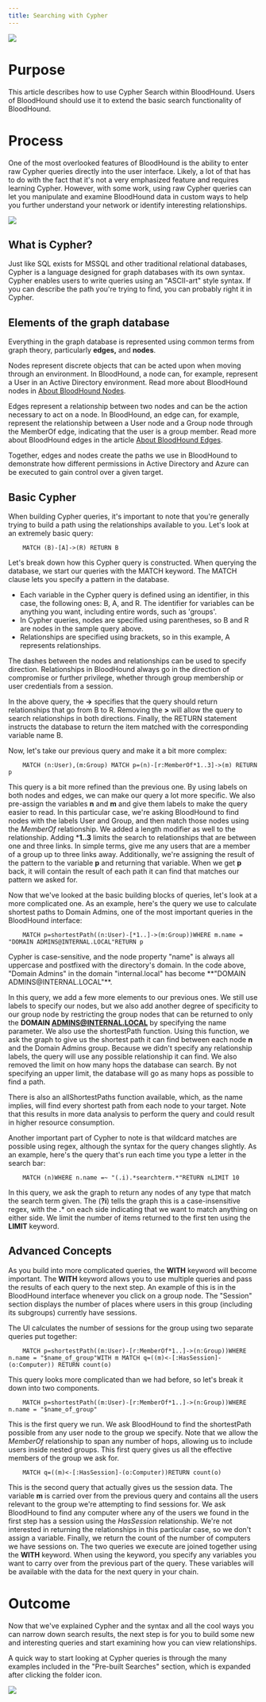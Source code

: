 ---
title: Searching with Cypher
---

<img src="/assets/enterprise-AND-community-edition-pill-tag.svg"/> 

Purpose
=======

This article describes how to use Cypher Search within BloodHound. Users of BloodHound should use it to extend the basic search functionality of BloodHound.

Process
=======

One of the most overlooked features of BloodHound is the ability to enter raw Cypher queries directly into the user interface. Likely, a lot of that has to do with the fact that it's not a very emphasized feature and requires learning Cypher. However, with some work, using raw Cypher queries can let you manipulate and examine BloodHound data in custom ways to help you further understand your network or identify interesting relationships.

<Frame>
  <img src="/assets/image1-25.png"/>
</Frame>

What is Cypher?[](#what-is-cypher)
----------------------------------

Just like SQL exists for MSSQL and other traditional relational databases, Cypher is a language designed for graph databases with its own syntax. Cypher enables users to write queries using an "ASCII-art" style syntax. If you can describe the path you're trying to find, you can probably right it in Cypher.

Elements of the graph database[](#elements-of-the-neo4j-database)
-----------------------------------------------------------------

Everything in the graph database is represented using common terms from graph theory, particularly **edges,** and **nodes**.

Nodes represent discrete objects that can be acted upon when moving through an environment. In BloodHound, a node can, for example, represent a User in an Active Directory environment. Read more about BloodHound nodes in [About BloodHound Nodes](/resources/nodes/overview).

Edges represent a relationship between two nodes and can be the action necessary to act on a node. In BloodHound, an edge can, for example, represent the relationship between a User node and a Group node through the MemberOf edge, indicating that the user is a group member. Read more about BloodHound edges in the article [About BloodHound Edges](/resources/edges/overview).

Together, edges and nodes create the paths we use in BloodHound to demonstrate how different permissions in Active Directory and Azure can be executed to gain control over a given target.

Basic Cypher[](#basic-cypher)
-----------------------------

When building Cypher queries, it's important to note that you're generally trying to build a path using the relationships available to you. Let's look at an extremely basic query:

```
    MATCH (B)-[A]->(R) RETURN B
```

Let's break down how this Cypher query is constructed. When querying the database, we start our queries with the MATCH keyword. The MATCH clause lets you specify a pattern in the database.

* Each variable in the Cypher query is defined using an identifier, in this case, the following ones: B, A, and R. The identifier for variables can be anything you want, including entire words, such as 'groups'.
* In Cypher queries, nodes are specified using parentheses, so B and R are nodes in the sample query above.
* Relationships are specified using brackets, so in this example, A represents relationships.

The dashes between the nodes and relationships can be used to specify direction. Relationships in BloodHound always go in the direction of compromise or further privilege, whether through group membership or user credentials from a session.

In the above query, the **->** specifies that the query should return relationships that go from B to R. Removing the **>** will allow the query to search relationships in both directions. Finally, the RETURN statement instructs the database to return the item matched with the corresponding variable name B.

Now, let's take our previous query and make it a bit more complex:
```
    MATCH (n:User),(m:Group) MATCH p=(n)-[r:MemberOf*1..3]->(m) RETURN p
```

This query is a bit more refined than the previous one. By using labels on both nodes and edges, we can make our query a lot more specific. We also pre-assign the variables **n** and **m** and give them labels to make the query easier to read. In this particular case, we're asking BloodHound to find nodes with the labels User and Group, and then match those nodes using the _MemberOf_ relationship. We added a length modifier as well to the relationship. Adding ***1..3** limits the search to relationships that are between one and three links. In simple terms, give me any users that are a member of a group up to three links away. Additionally, we're assigning the result of the pattern to the variable **p** and returning that variable. When we get **p** back, it will contain the result of each path it can find that matches our pattern we asked for.

Now that we've looked at the basic building blocks of queries, let's look at a more complicated one. As an example, here's the query we use to calculate shortest paths to Domain Admins, one of the most important queries in the BloodHound interface:

```
    MATCH p=shortestPath((n:User)-[*1..]->(m:Group))WHERE m.name = "DOMAIN ADMINS@INTERNAL.LOCAL"RETURN p
```

<Note>
Cypher is case-sensitive, and the node property "name" is always all uppercase and postfixed with the directory's domain. In the code above, "Domain Admins" in the domain "internal.local" has become **"DOMAIN ADMINS@INTERNAL.LOCAL"**.
</Note>

In this query, we add a few more elements to our previous ones. We still use labels to specify our nodes, but we also add another degree of specificity to our group node by restricting the group nodes that can be returned to only the **DOMAIN ADMINS@INTERNAL.LOCAL** by specifying the name parameter. We also use the shortestPath function. Using this function, we ask the graph to give us the shortest path it can find between each node **n** and the Domain Admins group. Because we didn't specify any relationship labels, the query will use any possible relationship it can find. We also removed the limit on how many hops the database can search. By not specifying an upper limit, the database will go as many hops as possible to find a path.

There is also an allShortestPaths function available, which, as the name implies, will find every shortest path from each node to your target. Note that this results in more data analysis to perform the query and could result in higher resource consumption.

Another important part of Cypher to note is that wildcard matches are possible using regex, although the syntax for the query changes slightly. As an example, here's the query that's run each time you type a letter in the search bar:
```
    MATCH (n)WHERE n.name =~ "(.i).*searchterm.*"RETURN nLIMIT 10
```

In this query, we ask the graph to return any nodes of any type that match the search term given. The (**?i**) tells the graph this is a case-insensitive regex, with the **.**\* on each side indicating that we want to match anything on either side. We limit the number of items returned to the first ten using the **LIMIT** keyword.

Advanced Concepts[](#advanced-concepts)
---------------------------------------

As you build into more complicated queries, the **WITH** keyword will become important. The **WITH** keyword allows you to use multiple queries and pass the results of each query to the next step. An example of this is in the BloodHound interface whenever you click on a group node. The "Session" section displays the number of places where users in this group (including its subgroups) currently have sessions.

The UI calculates the number of sessions for the group using two separate queries put together:

```
    MATCH p=shortestPath((m:User)-[r:MemberOf*1..]->(n:Group))WHERE n.name = "$name_of_group"WITH m MATCH q=((m)<-[:HasSession]-(o:Computer)) RETURN count(o)
```

This query looks more complicated than we had before, so let's break it down into two components.
```
    MATCH p=shortestPath((m:User)-[r:MemberOf*1..]->(n:Group))WHERE n.name = "$name_of_group"
```
This is the first query we run. We ask BloodHound to find the shortestPath possible from any user node to the group we specify. Note that we allow the _MemberOf_ relationship to span any number of hops, allowing us to include users inside nested groups. This first query gives us all the effective members of the group we ask for.

```
    MATCH q=((m)<-[:HasSession]-(o:Computer))RETURN count(o)
```

This is the second query that actually gives us the session data. The variable **m** is carried over from the previous query and contains all the users relevant to the group we're attempting to find sessions for. We ask BloodHound to find any computer where any of the users we found in the first step has a session using the _HasSession_ relationship. We're not interested in returning the relationships in this particular case, so we don't assign a variable. Finally, we return the count of the number of computers we have sessions on. The two queries we execute are joined together using the **WITH** keyword. When using the keyword, you specify any variables you want to carry over from the previous part of the query. These variables will be available with the data for the next query in your chain.

Outcome
=======

Now that we've explained Cypher and the syntax and all the cool ways you can narrow down search results, the next step is for you to build some new and interesting queries and start examining how you can view relationships.

A quick way to start looking at Cypher queries is through the many examples included in the "Pre-built Searches" section, which is expanded after clicking the folder icon.

<Frame>
  <img src="/assets/image1-26.png"/>
</Frame>

